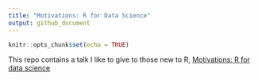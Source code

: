 ```yaml
---
title: "Motivations: R for Data Science"
output: github_document
---
```


```r
knitr::opts_chunk$set(echo = TRUE)
```

This repo contains a talk I like to give to those new to R, [Motivations: R for data science](https://rawcdn.githack.com/JustinMShea/Motivations-R-for-Data-Science/ed8521dc5234ea5bf551c1a39d1e974fefb23c5d/R-Motivations-talk.html)
